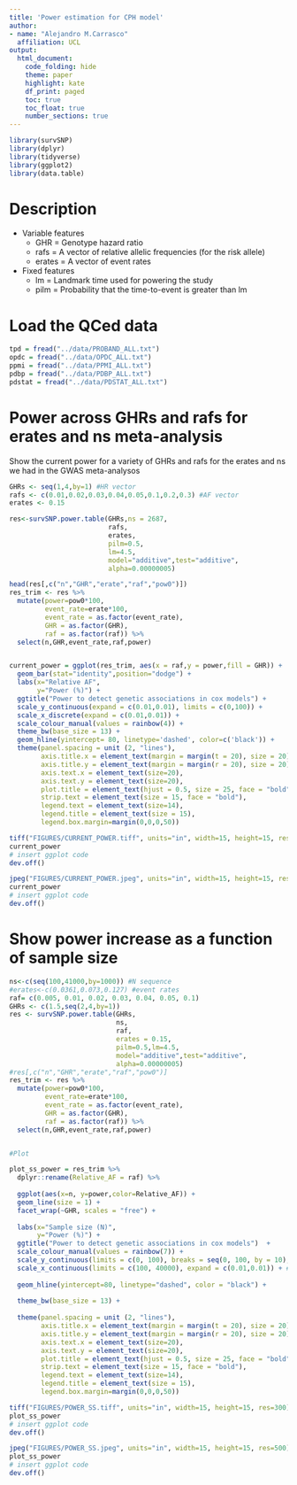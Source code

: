 ```yaml
---
title: 'Power estimation for CPH model'
author: 
- name: "Alejandro M.Carrasco"
  affiliation: UCL
output: 
  html_document:
    code_folding: hide
    theme: paper
    highlight: kate
    df_print: paged
    toc: true
    toc_float: true
    number_sections: true
---
```




```r
library(survSNP)
library(dplyr)
library(tidyverse)
library(ggplot2)
library(data.table)
```


# Description

- Variable features
  - GHR = Genotype hazard ratio
  - rafs = A vector of relative allelic frequencies (for the risk allele)
  - erates = A vector of event rates

- Fixed features 
  - lm = Landmark time used for powering the study
  - pilm = Probability that the time-to-event is greater than lm


# Load the QCed data

```r
tpd = fread("../data/PROBAND_ALL.txt")
opdc = fread("../data/OPDC_ALL.txt")
ppmi = fread("../data/PPMI_ALL.txt")
pdbp = fread("../data/PDBP_ALL.txt")
pdstat = fread("../data/PDSTAT_ALL.txt")

```



# Power across GHRs and rafs for erates and ns meta-analysis

Show the current power for a variety of GHRs and rafs for the erates and ns we had in the GWAS meta-analysos

```r
GHRs <- seq(1,4,by=1) #HR vector
rafs <- c(0.01,0.02,0.03,0.04,0.05,0.1,0.2,0.3) #AF vector
erates <- 0.15

res<-survSNP.power.table(GHRs,ns = 2687,
                         rafs,
                         erates,
                         pilm=0.5,
                         lm=4.5,
                         model="additive",test="additive",
                         alpha=0.00000005)

head(res[,c("n","GHR","erate","raf","pow0")])
res_trim <- res %>% 
  mutate(power=pow0*100,
         event_rate=erate*100,
         event_rate = as.factor(event_rate),
         GHR = as.factor(GHR),
         raf = as.factor(raf)) %>%
  select(n,GHR,event_rate,raf,power)


current_power = ggplot(res_trim, aes(x = raf,y = power,fill = GHR)) +
  geom_bar(stat="identity",position="dodge") +
  labs(x="Relative AF",
       y="Power (%)") +
  ggtitle("Power to detect genetic associations in cox models") +
  scale_y_continuous(expand = c(0.01,0.01), limits = c(0,100)) +
  scale_x_discrete(expand = c(0.01,0.01)) +
  scale_colour_manual(values = rainbow(4)) +
  theme_bw(base_size = 13) +
  geom_hline(yintercept= 80, linetype='dashed', color=c('black')) +
  theme(panel.spacing = unit (2, "lines"),
        axis.title.x = element_text(margin = margin(t = 20), size = 20),
        axis.title.y = element_text(margin = margin(r = 20), size = 20),
        axis.text.x = element_text(size=20),
        axis.text.y = element_text(size=20),
        plot.title = element_text(hjust = 0.5, size = 25, face = "bold", margin = margin(b = 20)),
        strip.text = element_text(size = 15, face = "bold"),
        legend.text = element_text(size=14),
        legend.title = element_text(size = 15),
        legend.box.margin=margin(0,0,0,50)) 

tiff("FIGURES/CURRENT_POWER.tiff", units="in", width=15, height=15, res=300)
current_power
# insert ggplot code
dev.off()

jpeg("FIGURES/CURRENT_POWER.jpeg", units="in", width=15, height=15, res=500)
current_power
# insert ggplot code
dev.off()
```



# Show power increase as a function of sample size

```r


ns<-c(seq(100,41000,by=1000)) #N sequence
#erates<-c(0.0361,0.073,0.127) #event rates 
raf= c(0.005, 0.01, 0.02, 0.03, 0.04, 0.05, 0.1)
GHRs <- c(1.5,seq(2,4,by=1)) 
res <- survSNP.power.table(GHRs,
                           ns,
                           raf,
                           erates = 0.15,
                           pilm=0.5,lm=4.5,
                           model="additive",test="additive",
                           alpha=0.00000005)
#res[,c("n","GHR","erate","raf","pow0")]
res_trim <- res %>% 
  mutate(power=pow0*100,
         event_rate=erate*100,
         event_rate = as.factor(event_rate),
         GHR = as.factor(GHR),
         raf = as.factor(raf)) %>%
  select(n,GHR,event_rate,raf,power)


#Plot

plot_ss_power = res_trim %>%
  dplyr::rename(Relative_AF = raf) %>%
  
  ggplot(aes(x=n, y=power,color=Relative_AF)) +
  geom_line(size = 1) +
  facet_wrap(~GHR, scales = "free") +
  
  labs(x="Sample size (N)",
       y="Power (%)") +
  ggtitle("Power to detect genetic associations in cox models")  +
  scale_colour_manual(values = rainbow(7)) +
  scale_y_continuous(limits = c(0, 100), breaks = seq(0, 100, by = 10), expand = c(0.03,0.03)) +
  scale_x_continuous(limits = c(100, 40000), expand = c(0.01,0.01)) + #, breaks = seq(100, 40000, by = 5700)) +
  
  geom_hline(yintercept=80, linetype="dashed", color = "black") +
  
  theme_bw(base_size = 13) +
  
  theme(panel.spacing = unit (2, "lines"),
        axis.title.x = element_text(margin = margin(t = 20), size = 20),
        axis.title.y = element_text(margin = margin(r = 20), size = 20),
        axis.text.x = element_text(size=20),
        axis.text.y = element_text(size=20),
        plot.title = element_text(hjust = 0.5, size = 25, face = "bold", margin = margin(b = 20)),
        strip.text = element_text(size = 15, face = "bold"),
        legend.text = element_text(size=14),
        legend.title = element_text(size = 15),
        legend.box.margin=margin(0,0,0,50)) 

tiff("FIGURES/POWER_SS.tiff", units="in", width=15, height=15, res=300)
plot_ss_power
# insert ggplot code
dev.off()

jpeg("FIGURES/POWER_SS.jpeg", units="in", width=15, height=15, res=500)
plot_ss_power
# insert ggplot code
dev.off()
```


